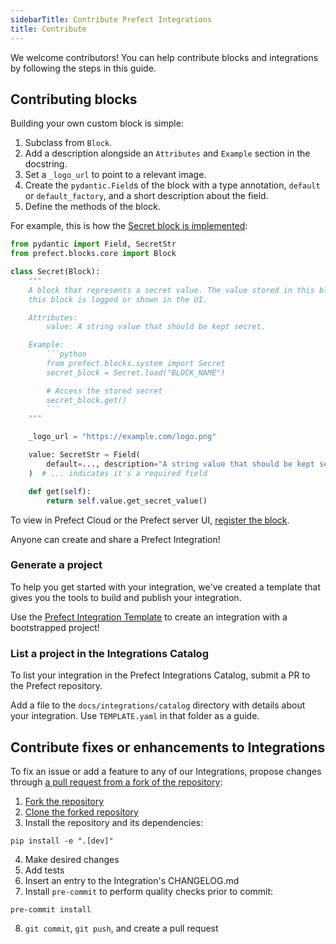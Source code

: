 ```yaml
---
sidebarTitle: Contribute Prefect Integrations
title: Contribute
---
```


We welcome contributors! You can help contribute blocks and integrations by following the steps in this guide.

## Contributing blocks

Building your own custom block is simple:

1.  Subclass from `Block`.
2.  Add a description alongside an `Attributes` and `Example` section in the docstring.
3.  Set a `_logo_url` to point to a relevant image.
4.  Create the `pydantic.Field`s of the block with a type annotation, `default` or `default_factory`, and a short description 
about the field.
5.  Define the methods of the block.

For example, this is how the [Secret block is implemented](https://github.com/PrefectHQ/prefect/blob/main/src/prefect/blocks/system.py#L76-L102):

```python
from pydantic import Field, SecretStr
from prefect.blocks.core import Block

class Secret(Block):
    """
    A block that represents a secret value. The value stored in this block will be obfuscated when
    this block is logged or shown in the UI.

    Attributes:
        value: A string value that should be kept secret.

    Example:
        ```python
        from prefect.blocks.system import Secret
        secret_block = Secret.load("BLOCK_NAME")

        # Access the stored secret
        secret_block.get()
        ```
    """

    _logo_url = "https://example.com/logo.png"

    value: SecretStr = Field(
        default=..., description="A string value that should be kept secret."
    )  # ... indicates it's a required field

    def get(self):
        return self.value.get_secret_value()

```


To view in Prefect Cloud or the Prefect server UI, [register the block](https://docs.prefect.io/concepts/blocks/#registering-blocks-for-use-in-the-prefect-ui).

Anyone can create and share a Prefect Integration!

### Generate a project

To help you get started with your integration, we've created a template that gives you the tools to build and publish your 
integration.

Use the [Prefect Integration Template](https://github.com/PrefectHQ/prefect-collection-template#quickstart) to create 
an integration with a bootstrapped project!

### List a project in the Integrations Catalog

To list your integration in the Prefect Integrations Catalog, submit a PR to the Prefect repository.

Add a file to the `docs/integrations/catalog` directory with details about your integration. 
Use `TEMPLATE.yaml` in that folder as a guide.

## Contribute fixes or enhancements to Integrations

To fix an issue or add a feature to any of our Integrations, propose changes through 
[a pull request from a fork of the repository](https://docs.github.com/en/pull-requests/collaborating-with-pull-requests/proposing-changes-to-your-work-with-pull-requests/creating-a-pull-request-from-a-fork):

1.  [Fork the repository](https://docs.github.com/en/get-started/quickstart/fork-a-repo#forking-a-repository)
2.  [Clone the forked repository](https://docs.github.com/en/get-started/quickstart/fork-a-repo#cloning-your-forked-repository)
3.  Install the repository and its dependencies:

```
pip install -e ".[dev]"
```

4.  Make desired changes
5.  Add tests
6.  Insert an entry to the Integration's CHANGELOG.md
7.  Install `pre-commit` to perform quality checks prior to commit:

```
pre-commit install
```

8.  `git commit`, `git push`, and create a pull request
